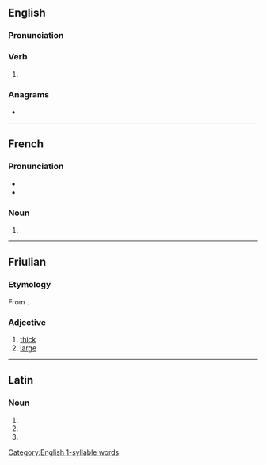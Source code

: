 ==English==

===Pronunciation===
{{rfp|lang=en}}
{{rfap|lang=en}}

===Verb===
{{head|en|verb form}}

# {{en-third-person singular of|grue}}

===Anagrams===
* {{anagrams|en|Ruges|surge|urges}}

[[Category:English 1-syllable words]]

----

==French==

===Pronunciation===
* {{audio|Fr-grue.ogg|audio|lang=fr}}
* {{IPA|/ɡry/|lang=fr}}

===Noun===
{{head|fr|noun plural form|g=f}}

# {{plural of|grue|lang=fr}}

----

==Friulian==

===Etymology===
From {{inh|fur|la|grossus}}.

===Adjective===
{{head|fur|adjective}}

# [[thick]]
# [[large]]

----

==Latin==

===Noun===
{{la-noun-form|gruēs}}

# {{inflection of|grūs||nom|p|lang=la}}
# {{inflection of|grūs||acc|p|lang=la}}
# {{inflection of|grūs||voc|p|lang=la}}